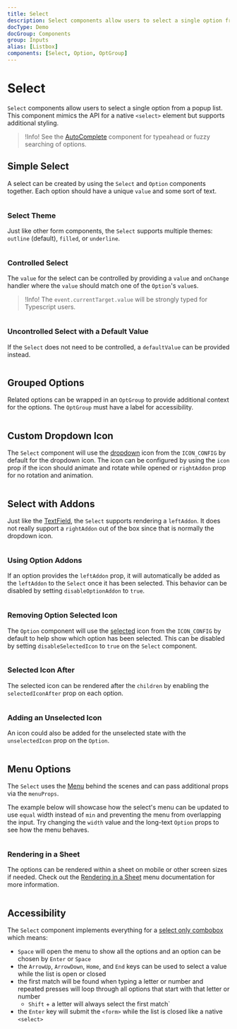 ```yaml
---
title: Select
description: Select components allow users to select a single option from a popup list. This component mimics the API for a native select element but supports additional styling.
docType: Demo
docGroup: Components
group: Inputs
alias: [Listbox]
components: [Select, Option, OptGroup]
---
```


# Select

`Select` components allow users to select a single option from a popup list.
This component mimics the API for a native `<select>` element but supports
additional styling.

> !Info! See the [AutoComplete](/components/autocomplete) component for
> typeahead or fuzzy searching of options.

## Simple Select

A select can be created by using the `Select` and `Option` components together.
Each option should have a unique `value` and some sort of text.

```demo source="./SimpleSelect.tsx"

```

### Select Theme

Just like other form components, the `Select` supports multiple themes:
`outline` (default), `filled`, or `underline`.

```demo source="./SelectTheme.tsx"

```

### Controlled Select

The `value` for the select can be controlled by providing a `value` and
`onChange` handler where the `value` should match one of the `Option`'s `value`s.

> !Info! The `event.currentTarget.value` will be strongly typed for Typescript users.

```demo source="./ControlledSelectExample.tsx"

```

### Uncontrolled Select with a Default Value

If the `Select` does not need to be controlled, a `defaultValue` can be provided
instead.

```demo source="./UncontrolledSelectExample.tsx"

```

## Grouped Options

Related options can be wrapped in an `OptGroup` to provide additional context
for the options. The `OptGroup` must have a label for accessibility.

```demo source="./SelectionGroupsExample.tsx"

```

## Custom Dropdown Icon

The `Select` component will use the
[dropdown](/customization/icon-config#dropdown) icon from the `ICON_CONFIG` by
default for the dropdown icon. The icon can be configured by using the `icon`
prop if the icon should animate and rotate while opened or `rightAddon` prop
for no rotation and animation.

```demo source="./CustomDropdownIcon.tsx"

```

## Select with Addons

Just like the [TextField](/components/text-field), the `Select` supports
rendering a `leftAddon`. It does not really support a `rightAddon` out of the
box since that is normally the dropdown icon.

```demo source="./SelectWithAddons.tsx"

```

### Using Option Addons

If an option provides the `leftAddon` prop, it will automatically be added as
the `leftAddon` to the `Select` once it has been selected. This behavior can be
disabled by setting `disableOptionAddon` to `true`.

```demo source="./UsingOptionAddons.tsx"

```

### Removing Option Selected Icon

The `Option` component will use the
[selected](/customization/icon-config#selected) icon from the `ICON_CONFIG` by
default to help show which option has been selected. This can be disabled by
setting `disableSelectedIcon` to `true` on the `Select` component.

```demo source="./RemovingOptionSelectedIconExample.tsx"

```

### Selected Icon After

The selected icon can be rendered after the `children` by enabling the
`selectedIconAfter` prop on each option.

```demo source="./SelectedIconAfterExample.tsx"

```

### Adding an Unselected Icon

An icon could also be added for the unselected state with the `unselectedIcon`
prop on the `Option`.

```demo source="./AddingAnUnselectedIcon.tsx"

```

## Menu Options

The `Select` uses the [Menu](/components/menu) behind the scenes and can pass
additional props via the `menuProps`.

The example below will showcase how the select's menu can be updated to use
`equal` width instead of `min` and preventing the menu from overlapping the
input. Try changing the `width` value and the long-text `Option` props to see
how the menu behaves.

```demo source="./MenuOptionsExample.tsx"

```

### Rendering in a Sheet

The options can be rendered within a sheet on mobile or other screen sizes if
needed. Check out the
[Rendering in a Sheet](http://localhost:3000/components/menu#rendering-in-a-sheet)
menu documentation for more information.

```demo source="./RenderingWithinASheet.tsx"

```

## Accessibility

The `Select` component implements everything for a [select only combobox](https://www.w3.org/WAI/ARIA/apg/patterns/combobox/)
which means:

- `Space` will open the menu to show all the options and an option can be chosen
  by `Enter` or `Space`
- the `ArrowUp`, `ArrowDown`, `Home`, and `End` keys can be used to select a
  value while the list is open or closed
- the first match will be found when typing a letter or number and repeated
  presses will loop through all options that start with that letter or number
  - `Shift` + a letter will always select the first match`
- the `Enter` key will submit the `<form>` while the list is closed like a
  native `<select>`

```demo source="./AccessibilityExample.tsx"

```
